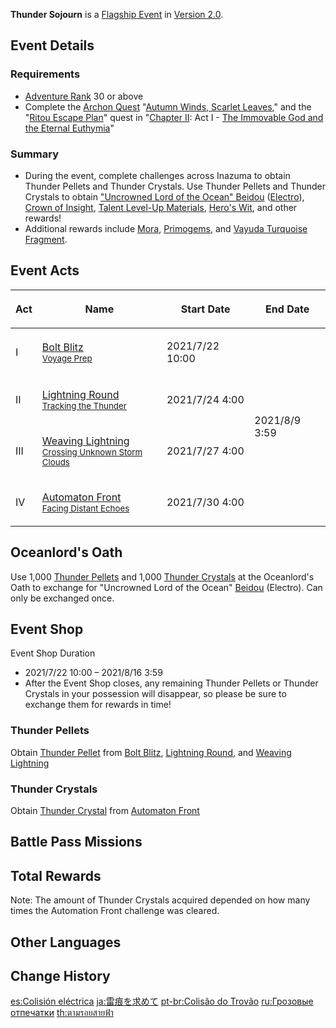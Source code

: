 {{EventTabs
|subpage1 = Weaving Lightning
|subpage2 = Lightning Round
|subpage3 = Bolt Blitz
|subpage4 = Automaton Front
}}
{{Event
|name              = Thunder Sojourn
|image             = Thunder Sojourn.png
|type              = In-Game
|type2             = Flagship
|type4             = Co-Op
|time_known        = yes
|time_start        = 2021-07-22 10:00:00
|time_end          = 2021-08-09 3:59:59
|link              = https://www.hoyolab.com/article/573692
|reward            = Beidou
|rewardType        = Character
}}
{{Description|[[Muzhen]], the Chief Technical Officer of the [[Alcor]], is searching for an important target and urgently needs the help of experienced adventurers.}}
'''Thunder Sojourn''' is a [[Flagship Event]] in [[Version 2.0]].

==Event Details==
===Requirements===
* [[Adventure Rank]] 30 or above
* Complete the [[Archon Quest]] "[[Autumn Winds, Scarlet Leaves]]," and the "[[Ritou Escape Plan]]" quest in "[[Chapter II]]: Act I - [[The Immovable God and the Eternal Euthymia]]"

===Summary===
* During the event, complete challenges across Inazuma to obtain Thunder Pellets and Thunder Crystals. Use Thunder Pellets and Thunder Crystals to obtain [[Beidou|"Uncrowned Lord of the Ocean" Beidou]] ([[Electro]]), [[Crown of Insight]], [[Talent Level-Up Materials]], [[Hero's Wit]], and other rewards!
*Additional rewards include [[Mora]], [[Primogem]]s, and [[Vayuda Turquoise Fragment]].

==Event Acts==
{| class="article-table tdc1 tdc3 tdc4"
!Act!!Name!!Start Date!!End Date
|-
|I||[[Thunder Sojourn/Bolt Blitz|Bolt Blitz]]<br /><small>[[Voyage Prep]]</small>||2021/7/22 10:00||rowspan=4|2021/8/9 3:59
|-
| II||[[Thunder Sojourn/Lightning Round|Lightning Round]]<br /><small>[[Tracking the Thunder]]</small>||2021/7/24 4:00
|-
|III||[[Thunder Sojourn/Weaving Lightning|Weaving Lightning]]<br /><small>[[Crossing Unknown Storm Clouds]]</small>||2021/7/27 4:00
|-
|IV||[[Thunder Sojourn/Automaton Front|Automaton Front]]<br /><small>[[Facing Distant Echoes]]</small>|| 2021/7/30 4:00
|}

==Oceanlord's Oath==
{{Description|These shards and crystals that contain great Elemental energy are quite familiar to the "Uncrowned Lord of the Ocean," enough to bring back some distant memories. "If I travel with you, perhaps I'll have a chance to test myself against opponents as powerful as [[Haishan]], eh?"}}
Use 1,000 [[Thunder Pellet]]s and 1,000 [[Thunder Crystal]]s at the Oceanlord's Oath to exchange for "Uncrowned Lord of the Ocean" [[Beidou]] (Electro). Can only be exchanged once.

==Event Shop==
Event Shop Duration

*2021/7/22 10:00 – 2021/8/16 3:59
*After the Event Shop closes, any remaining Thunder Pellets or Thunder Crystals in your possession will disappear, so please be sure to exchange them for rewards in time!

===Thunder Pellets===
Obtain [[Thunder Pellet]] from [[Thunder Sojourn/Bolt Blitz|Bolt Blitz]], [[Thunder Sojourn/Lightning Round|Lightning Round]], and [[Thunder Sojourn/Weaving Lightning|Weaving Lightning]]
{{Shop/Header|currency=Thunder Pellet|total=1|type=Event}}
{{Shop|Agnidus Agate Fragment|30|6|total=1}}
{{Shop|Varunada Lazurite Fragment|30|6|total=1}}
{{Shop|Vajrada Amethyst Fragment|30|6|total=1}}
{{Shop|Vayuda Turquoise Fragment|30|6|total=1}}
{{Shop|Shivada Jade Fragment|30|6|total=1}}
{{Shop|Prithiva Topaz Fragment|30|6|total=1}}
{{Shop|Hero's Wit|10|30|total=1}}
{{Shop|Mystic Enhancement Ore|5|60|total=1}}
{{Shop/Footer|total=1,680}}

===Thunder Crystals===
Obtain [[Thunder Crystal]] from [[Thunder Sojourn/Automaton Front|Automaton Front]]
{{Shop/Header|currency=Thunder Crystal|total=1|type=Event}}
{{Shop|Crown of Insight|500|1|total=1}}
{{Shop|Guide to Transience|20|6|total=1}}
{{Shop|Philosophies of Transience|60|2|total=1}}
{{Shop|Guide to Elegance|20|6|total=1}}
{{Shop|Philosophies of Elegance|60|2|total=1}}
{{Shop|Guide to Light|20|6|total=1}}
{{Shop|Philosophies of Light|60|2|total=1}}
{{Shop|Mora|x=10,000|10|100|total=1}}
{{Shop/Footer|total=2,220}}

==Battle Pass Missions==
{{Battle Pass Missions
|name     = Divine Thunder
|mission1 = {{Color|[Event]}} Thunder Sojourn: Complete the Sky-Splitting Lightning challenge with more than 110s remaining
|exp1     = 1,500
|mission2 = {{Color|[Event]}} Thunder Sojourn: Obtain a total of 1,680 Thunder Pellets
|exp2     = 1,200
|mission3 = {{Color|[Event]}} Thunder Sojourn: Obtain a total of 2,220 Thunder Crystals
|exp3     = 1,500
}}

==Total Rewards==
{{Event Rewards
|Primogem = 980
|Mora = 1,080,000
|Hero's Wit = 38
|Mystic Enhancement Ore = 60
|Beidou = 1
|Agnidus Agate Fragment = 6
|Varunada Lazurite Fragment = 6
|Vajrada Amethyst Fragment = 6
|Vayuda Turquoise Fragment = 6
|Shivada Jade Fragment = 6
|Prithiva Topaz Fragment = 6
|Crown of Insight = 1
|Philosophies of Transience = 2
|Guide to Transience = 6
|Philosophies of Elegance = 2
|Guide to Elegance = 6
|Philosophies of Light = 2
|Guide to Light = 6
|sort = Primogem,Crown of Insight,Beidou,Mora,Hero's Wit,Mystic Enhancement Ore,Agnidus Agate Fragment,Varunada Lazurite Fragment,Vajrada Amethyst Fragment,Vayuda Turquoise Fragment,Shivada Jade Fragment,Prithiva Topaz Fragment,Philosophies of Transience,Guide to Transience,Philosophies of Elegance,Guide to Elegance,Philosophies of Light,Guide to Light
}}
{{Event Rewards
|type = Event Items
|Thunder Pellet = 2680
|sort = Thunder Pellet,Thunder Crystal
}}
Note: The amount of Thunder Crystals acquired depended on how many times the Automation Front challenge was cleared.

==Other Languages==
{{Other Languages
|en      = Thunder Sojourn
|zhs     = 谒索雷痕
|zhs_rm  = Yèsuǒ Léi Hén
|zht     = 謁索雷痕
|zht_rm  = Yèsuǒ Léi Hén
|zh_tl   = Seeking Traces of Thunder
|ja      = 雷痕を求めて
|ja_rm   = Raikon wo Motomete{{Assumed}}
|ja_tl   = Seeking Traces of Thunder
|ko      = 뇌흔을 찾아서
|ko_rm   = Noeheun-eul Chajaseo
|ko_tl   = Finding Thunder Trace
|es      = Colisión eléctrica
|es_tl   = Electric Collision
|fr      = Fracas du tonnerre
|fr_tl   = Roar of Thunder
|ru      = Грозовые отпечатки
|ru_tl   = Thunder Imprints
|th      = ตามรอยสายฟ้า
|th_rm   = Tam Roi Saifa
|th_tl   = 
|vi      = Truy Tìm Vết Sấm
|vi_tl   = 
|de      = Spuren des Donners
|de_tl   = Traces of Thunder
|id      = Persinggahan Petir
|id_tl   = Thunder Sojourn
|pt      = Colisão do Trovão
|pt_tl   = 
|tr      = Göçebe Yıldırım
|tr_tl   = 
|it      = Collisione elettrica
|it_tl   = 
}}

==Change History==
{{Change History|2.0}}

[[es:Colisión eléctrica]]
[[ja:雷痕を求めて]]
[[pt-br:Colisão do Trovão]]
[[ru:Грозовые отпечатки]]
[[th:ตามรอยสายฟ้า]]